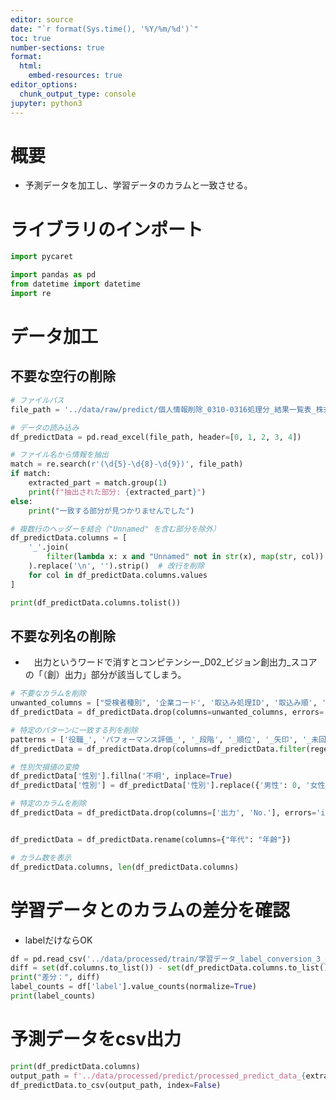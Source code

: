 ```yaml
---
editor: source
date: "`r format(Sys.time(), '%Y/%m/%d')`"
toc: true
number-sections: true
format: 
  html:
    embed-resources: true
editor_options: 
  chunk_output_type: console
jupyter: python3
---
```


# 概要
-   予測データを加工し、学習データのカラムと一致させる。

# ライブラリのインポート

```python
import pycaret
```

```python
import pandas as pd
from datetime import datetime
import re
```

# データ加工
## 不要な空行の削除
```python
# ファイルパス
file_path = '../data/raw/predict/個人情報削除_0310-0316処理分_結果一覧表_株式会社アドバンテッジリスクマネジメント_70023-20250318-164706485.xlsx'

# データの読み込み
df_predictData = pd.read_excel(file_path, header=[0, 1, 2, 3, 4])

# ファイル名から情報を抽出
match = re.search(r'(\d{5}-\d{8}-\d{9})', file_path)
if match:
    extracted_part = match.group(1)
    print(f"抽出された部分: {extracted_part}")
else:
    print("一致する部分が見つかりませんでした")

# 複数行のヘッダーを結合（"Unnamed" を含む部分を除外）
df_predictData.columns = [
    '_'.join(
        filter(lambda x: x and "Unnamed" not in str(x), map(str, col))
    ).replace('\n', '').strip()  # 改行を削除
    for col in df_predictData.columns.values
]

print(df_predictData.columns.tolist())
```

## 不要な列名の削除
- 　出力というワードで消すとコンピテンシー_D02_ビジョン創出力_スコアの「（創）出力」部分が該当してしまう。
```python
# 不要なカラムを削除
unwanted_columns = ["受検者種別", '企業コード', '取込み処理ID', '取込み順', '問題冊子番号','氏名_姓', '氏名_名', '生年月日']
df_predictData = df_predictData.drop(columns=unwanted_columns, errors='ignore')

# 特定のパターンに一致する列を削除
patterns = ['役職_', 'パフォーマンス評価_', '_段階', '_順位', '_矢印', '_未回答', '総合評価_', '応答態度_', '検査セクション']
df_predictData = df_predictData.drop(columns=df_predictData.filter(regex='|'.join(patterns)).columns, errors='ignore')

# 性別欠損値の変換
df_predictData['性別'].fillna('不明', inplace=True)
df_predictData['性別'] = df_predictData['性別'].replace({'男性': 0, '女性': 1, '不明': 2})

# 特定のカラムを削除
df_predictData = df_predictData.drop(columns=['出力', 'No.'], errors='ignore')


df_predictData = df_predictData.rename(columns={"年代": "年齢"})

# カラム数を表示
df_predictData.columns, len(df_predictData.columns)
```

# 学習データとのカラムの差分を確認
- labelだけならOK
```python
df = pd.read_csv('../data/processed/train/学習データ_label_conversion_3_過学習False.csv')
diff = set(df.columns.to_list()) - set(df_predictData.columns.to_list())
print("差分：", diff)
label_counts = df['label'].value_counts(normalize=True)
print(label_counts)
```

# 予測データをcsv出力
```python
print(df_predictData.columns)
output_path = f'../data/processed/predict/processed_predict_data_{extracted_part}.csv'
df_predictData.to_csv(output_path, index=False)
```
